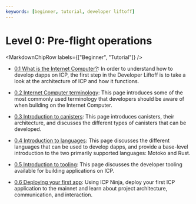 ```yaml
---
keywords: [beginner, tutorial, developer liftoff]
---
```



# Level 0: Pre-flight operations

<MarkdownChipRow labels={["Beginner", "Tutorial"]} />

- [0.1 What is the Internet Computer?](/docs/tutorials/developer-liftoff-rust/level-0/ic-overview): In order to understand how to develop dapps on ICP, the first step in the Developer Liftoff is to take a look at the architecture of ICP and how it functions.

- [0.2 Internet Computer terminology](/docs/tutorials/developer-liftoff-rust/level-0/ic-terms): This page introduces some of the most commonly used terminology that developers should be aware of when building on the Internet Computer.

- [0.3 Introduction to canisters](/docs/tutorials/developer-liftoff-rust/level-0/intro-canisters): This page introduces canisters, their architecture, and discusses the different types of canisters that can be developed.

- [0.4 Introduction to languages](/docs/tutorials/developer-liftoff-rust/level-0/intro-languages): This page discusses the different languages that can be used to develop dapps, and provide a base-level introduction to the two primarily supported languages: Motoko and Rust.

- [0.5 Introduction to tooling](/docs/tutorials/developer-liftoff-rust/level-0/tooling): This page discusses the developer tooling available for building applications on ICP.

- [0.6 Deploying your first app](/docs/tutorials/developer-liftoff-rust/level-0/first-dapp): Using ICP Ninja, deploy your first ICP application to the mainnet and learn about project architecture, communication, and interaction.
